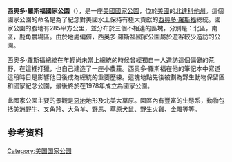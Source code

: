 {{Expand English|Theodore Roosevelt National Park}}
{{Infobox protected area 
| name = 西奥多·羅斯福國家公園
| alt_name = {{lang|en|Theodore Roosevelt National Park}}
| photo = Theodore Roosevelt National Park.jpg
| photo_caption = 北達柯塔州的惡地景觀
| iucn_category = II
| location = {{美國}}[[北達科他州|北達科他州]]<br />[[比靈斯縣_(北達科他州)|比靈斯縣]]與[[麥肯齊縣_(北達科他州)|麥肯齊縣]]
| nearest_city = [[梅多拉_(北達科他州)|梅多拉]]
| coords_ref = 
| area = {{convert|70446.89|acre|km2|sigfig=3}}
| established = 1978年11月10日
| visitation_num = 563,407人次
| visitation_year = 2011年
| visitation_ref = <ref>{{Cite web |url=http://www.nature.nps.gov/stats/index.cfm |title=NPS 5 Year Annual Recreation Visits Report |accessdate=2012-09-16 |work= |publisher=National Park Service Public Use Statistics Office |date= |archive-date=2012-06-14 |archive-url=https://web.archive.org/web/20120614105013/http://www.nature.nps.gov/stats/index.cfm |dead-url=no }}</ref>
| governing_body = [[美國國家公園管理局|美國國家公園管理局]]
| url = http://www.nps.gov/thro/index.htm
}}

'''西奥多·羅斯福國家公園'''（{{lang-en|Theodore Roosevelt National Park}}），是一座[[美國國家公園|美國國家公園]]，位於[[美國|美國]]的[[北達科他州|北達科他州]]。這個國家公園的命名是為了紀念對美國水土保持有極大貢獻的[[西奥多·羅斯福|西奥多·羅斯福]]總統。國家公園的腹地有285平方公里，並分布於三個不相連的區塊，分別是：北區，南區，鹿角農場區。由於地處偏僻，西奥多·羅斯福國家公園屬於遊客較少造訪的公園。

西奥多·羅斯福總統在年輕尚未當上總統的時候曾經獨自一人造訪這個偏僻的荒野，在這裡打獵，也自己建造了一座小農莊。西奥多·羅斯福在他的筆記本中寫道這段時日是影響他日後成為總統的重要歷練。這塊地點先後被劃為野生動物保留區和國家紀念公園，最後終於在1978年成立為國家公園。

此國家公園主要的景觀是[[惡地|惡地]]地形及北美大草原。園區內有豐富的生態系，動物包括[[美洲野牛|美洲野牛]]、[[叉角羚|叉角羚]]、[[大角羊|大角羊]]、[[野馬|野馬]]、[[草原犬鼠|草原犬鼠]]、[[野生火雞|野生火雞]]、[[金雕|金雕]]等等。

==参考资料==
{{Commons|Theodore Roosevelt National Park}}
{{Reflist}}
{{National parks of the United States}}

[[Category:美国国家公园|Category:美国国家公园]]